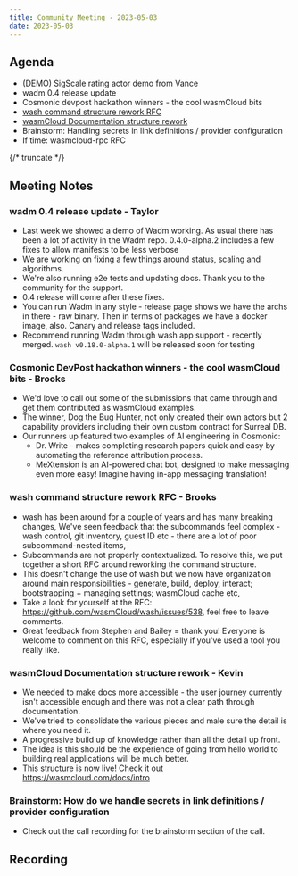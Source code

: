 ```yaml
---
title: Community Meeting - 2023-05-03
date: 2023-05-03
---
```


## Agenda

- (DEMO) SigScale rating actor demo from Vance
- wadm 0.4 release update
- Cosmonic devpost hackathon winners - the cool wasmCloud bits
- [wash command structure rework RFC](https://github.com/wasmCloud/wash/issues/538)
- [wasmCloud Documentation structure rework](https://github.com/wasmCloud/wasmcloud.com-dev/pull/75)
- Brainstorm: Handling secrets in link definitions / provider configuration
- If time: wasmcloud-rpc RFC

{/* truncate */}

## Meeting Notes

### wadm 0.4 release update - Taylor

- Last week we showed a demo of Wadm working. As usual there has been a lot of activity in the Wadm repo. 0.4.0-alpha.2 includes a few fixes to allow manifests to be less verbose
- We are working on fixing a few things around status, scaling and algorithms.
- We're also running e2e tests and updating docs. Thank you to the community for the support.
- 0.4 release will come after these fixes.
- You can run Wadm in any style - release page shows we have the archs in there - raw binary. Then in terms of packages we have a docker image, also. Canary and release tags included.
- Recommend running Wadm through wash app support - recently merged. `wash v0.18.0-alpha.1` will be released soon for testing

### Cosmonic DevPost hackathon winners - the cool wasmCloud bits - Brooks

- We'd love to call out some of the submissions that came through and get them contributed as wasmCloud examples.
- The winner, Dog the Bug Hunter, not only created their own actors but 2 capability providers including their own custom contract for Surreal DB.
- Our runners up featured two examples of AI engineering in Cosmonic:
  - Dr. Write - makes completing research papers quick and easy by automating the reference attribution process.
  - MeXtension is an AI-powered chat bot, designed to make messaging even more easy! Imagine having in-app messaging translation!

### wash command structure rework RFC - Brooks

- wash has been around for a couple of years and has many breaking changes, We've seen feedback that the subcommands feel complex - wash control, git inventory, guest ID etc - there are a lot of poor subcommand-nested items,
- Subcommands are not properly contextualized. To resolve this, we put together a short RFC around reworking the command structure.
- This doesn't change the use of wash but we now have organization around main responsibilities - generate, build, deploy, interact; bootstrapping + managing settings; wasmCloud cache etc,
- Take a look for yourself at the RFC: https://github.com/wasmCloud/wash/issues/538, feel free to leave comments.
- Great feedback from Stephen and Bailey = thank you! Everyone is welcome to comment on this RFC, especially if you've used a tool you really like.

### wasmCloud Documentation structure rework - Kevin

- We needed to make docs more accessible - the user journey currently isn't accessible enough and there was not a clear path through documentation.
- We've tried to consolidate the various pieces and male sure the detail is where you need it.
- A progressive build up of knowledge rather than all the detail up front.
- The idea is this should be the experience of going from hello world to building real applications will be much better.
- This structure is now live! Check it out https://wasmcloud.com/docs/intro

### Brainstorm: How do we handle secrets in link definitions / provider configuration

- Check out the call recording for the brainstorm section of the call.

## Recording

<YouTube url="https://youtu.be/EG_a6OTp5E0" />
